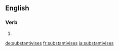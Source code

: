 ==English==

===Verb===
{{head|en|verb form}}

# {{en-third-person singular of|substantivise}}

[[de:substantivises]]
[[fr:substantivises]]
[[ja:substantivises]]